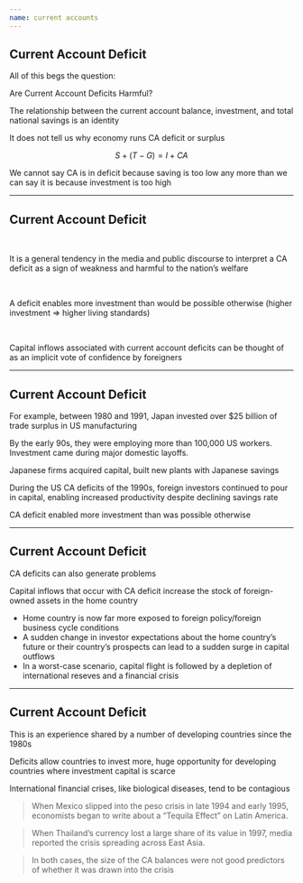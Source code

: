 ```yaml
---
name: current accounts
---
```


## Current Account Deficit

All of this begs the question:

[Are Current Account Deficits Harmful?]{.hp .align-center}

::: {.fragment}
The relationship between the current account balance, investment, and total national savings is an [identity]{.hp}

It does not tell us why economy runs CA deficit or surplus
:::

::: {.fragment}
$$
    S + (T - G) = I + CA
$$

We cannot say CA is in deficit because [saving is too low]{.hp} any more than we can say it is because [investment is too high]{.hp}
:::

---

## Current Account Deficit

<br>

It is a general tendency in the media and public discourse to interpret a [CA deficit]{.hp} as a sign of weakness and harmful to the nation's welfare

<br>

::: {.fragment}
A deficit [enables more investment]{.hp} than would be possible otherwise (higher investment $\Rightarrow$ higher living standards)
:::

<br>

::: {.fragment}
Capital inflows associated with current account deficits can be thought of as an [implicit vote of confidence by foreigners]{.hp}
:::

---

## Current Account Deficit

For example, between 1980 and 1991, Japan invested over $25 billion of [trade surplus]{.hp} in US manufacturing

By the early 90s, they were employing more than 100,000 US workers. 
Investment came during major domestic layoffs.

Japanese firms acquired capital, built new plants with Japanese savings

During the US CA deficits of the 1990s, foreign investors continued to pour in capital, enabling increased productivity despite declining savings rate

::: {.fragment}
[CA deficit enabled more investment than was possible otherwise]{.hp .align-center}
:::

---

## Current Account Deficit

[CA deficits can also generate problems]{.hp .align-center}

::: {.fragment}
Capital inflows that occur with CA deficit increase the stock of foreign-owned assets in the home country

::: {.incremental}
- Home country is now far more exposed to [foreign policy/foreign business cycle conditions]{.h}
- A sudden change in investor expectations about the home country's future or their country's prospects can lead to a [sudden surge in capital outflows]{.hp}
- In a [worst-case scenario]{.hp}, capital flight is followed by a depletion of international reseves and a financial crisis
:::

:::

---

## Current Account Deficit

This is an experience shared by a number of developing countries since the 1980s

::: {.fragment .small}
Deficits allow countries to invest more, huge opportunity for developing countries where investment capital is scarce

International financial crises, like biological diseases, tend to be [contagious]{.hp}
:::

::: {.fragment .small}
> When Mexico slipped into the [peso crisis]{.h} in late 1994 and early 1995, economists began to write about a "Tequila Effect" on Latin America. 

> When Thailand's currency lost a large share of its value in 1997, media reported the crisis spreading across East Asia.

> In both cases, the size of the CA balances were not good predictors of whether it was drawn into the crisis
:::